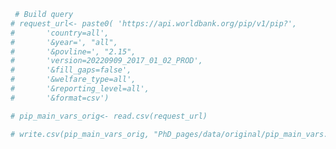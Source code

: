 

```r


 # Build query
# request_url<- paste0( 'https://api.worldbank.org/pip/v1/pip?',
#       'country=all',
#       '&year=', "all",
#       '&povline=', "2.15",
#       'version=20220909_2017_01_02_PROD',
#       '&fill_gaps=false',
#       '&welfare_type=all',
#       '&reporting_level=all',
#       '&format=csv')

# pip_main_vars_orig<- read.csv(request_url)

```

```r
# write.csv(pip_main_vars_orig, "PhD_pages/data/original/pip_main_vars.csv", row.names = FALSE)
```
